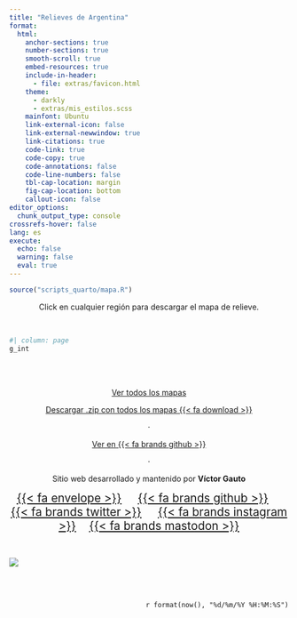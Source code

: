 ```yaml
---
title: "Relieves de Argentina"
format: 
  html:
    anchor-sections: true
    number-sections: true
    smooth-scroll: true
    embed-resources: true
    include-in-header: 
      - file: extras/favicon.html
    theme:
      - darkly
      - extras/mis_estilos.scss
    mainfont: Ubuntu
    link-external-icon: false
    link-external-newwindow: true
    link-citations: true
    code-link: true
    code-copy: true
    code-annotations: false
    code-line-numbers: false
    tbl-cap-location: margin
    fig-cap-location: bottom
    callout-icon: false
editor_options:
  chunk_output_type: console
crossrefs-hover: false
lang: es
execute: 
  echo: false
  warning: false
  eval: true
---
```


```r
source("scripts_quarto/mapa.R")
```
<center>
Click en cualquier región para descargar el mapa de relieve.
</center>

<br>

```r
#| column: page
g_int
```

<br>
<br>

<center>

[Ver todos los mapas](https://github.com/vhgauto/relieve_argentina/tree/main/figuras)

[Descargar .zip con todos los mapas {{< fa download >}}](https://1drv.ms/u/s!AtWiMfGW5EJQytFHkiStD8VJOqydzw?e=WdU6rt)

<span style="color: `r c3`">·
</span>

[Ver en {{< fa brands github >}}](https://github.com/vhgauto/relieve_argentina)

<span style="color: `r c3`">·
</span>

Sitio web desarrollado y mantenido por <b style="color: `r c3`">Víctor Gauto</b>

<span style='font-size: 1.3rem'>
[{{< fa envelope >}}](mailto:victor.gauto@putlook.com)&nbsp;&nbsp;&nbsp;&nbsp;
[{{< fa brands github >}}](https://github.com/vhgauto)&nbsp;&nbsp;&nbsp;&nbsp;
[{{< fa brands twitter >}}](https://x.com/vhgauto)&nbsp;&nbsp;&nbsp;&nbsp;
[{{< fa brands instagram >}}](https://www.instagram.com/vhgauto/)&nbsp;&nbsp;&nbsp;&nbsp;[{{< fa brands mastodon >}}](https://fosstodon.org/@vhgauto)
</span>

</center>

<br>

::: {.column-screen}

![](rainbow.png)

:::

<br>
<br>

<p style="color: `r c5`; font-family: JetBrains Mono" align="right">
`r format(now(), "%d/%m/%Y %H:%M:%S")`
</p>
